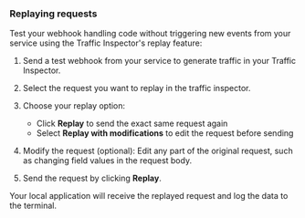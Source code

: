 ### Replaying requests

Test your webhook handling code without triggering new events from your service using the Traffic Inspector's replay feature:

1. Send a test webhook from your service to generate traffic in your Traffic Inspector.

1. Select the request you want to replay in the traffic inspector.

1. Choose your replay option:
   - Click **Replay** to send the exact same request again
   - Select **Replay with modifications** to edit the request before sending

1. Modify the request (optional): Edit any part of the original request, such as changing field values in the request body.

1. Send the request by clicking **Replay**.

Your local application will receive the replayed request and log the data to the terminal.
